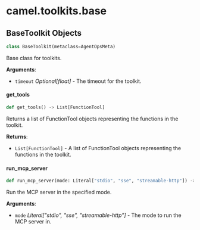 <a id="camel.toolkits.base"></a>

# camel.toolkits.base

<a id="camel.toolkits.base.BaseToolkit"></a>

## BaseToolkit Objects

```python
class BaseToolkit(metaclass=AgentOpsMeta)
```

Base class for toolkits.

**Arguments**:

- `timeout` _Optional[float]_ - The timeout for the toolkit.

<a id="camel.toolkits.base.BaseToolkit.get_tools"></a>

#### get\_tools

```python
def get_tools() -> List[FunctionTool]
```

Returns a list of FunctionTool objects representing the
functions in the toolkit.

**Returns**:

- `List[FunctionTool]` - A list of FunctionTool objects
  representing the functions in the toolkit.

<a id="camel.toolkits.base.BaseToolkit.run_mcp_server"></a>

#### run\_mcp\_server

```python
def run_mcp_server(mode: Literal["stdio", "sse", "streamable-http"]) -> None
```

Run the MCP server in the specified mode.

**Arguments**:

- `mode` _Literal["stdio", "sse", "streamable-http"]_ - The mode to run
  the MCP server in.

